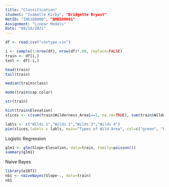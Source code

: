 ```yaml
---
title: "Classification"
student: "Isabelle Kirby", "Bridgette Bryant" 
NetID: "IRK180000", "BMB180001"
Assignment: "Linear Models"
Date: "09/16/2021"
---
```


```r
df <- read.csv("covtype.csv")
```
```r
i <- sample(1:nrow(df), nrow(df)*.80, replace=FALSE)
train <- df[i,]
test <- df[-i,]

```

```r
head(train)
tail(train)

median(train$class)

mode(train$cap.color)

str(train)
```
```r
hist(train$Elevation)
slices <- c(sum(train$Wilderness_Area1==1, na.rm=TRUE), sum(train$Wilderness_Area2==1, na.rm=TRUE), sum(train$Wilderness_Area3==1, na.rm=TRUE), sum(train$Wilderness_Area4==1, na.rm=TRUE))

labls <- c("Wilds 1","Wilds 2","Wilds 3","Wilds 4")
pie(slices,labels = labls, main="Types of Wild Area", col=c("green", "blue", "yellow", "red"))
```
Logistic Regression
```r
glm1 <- glm(Slope~Elevation, data=train, family=poisson())
summary(glm1)
```


Naive Bayes
```r
library(e1071)
nb1 <- naiveBayes(Slope~., data=train)
nb1
```

